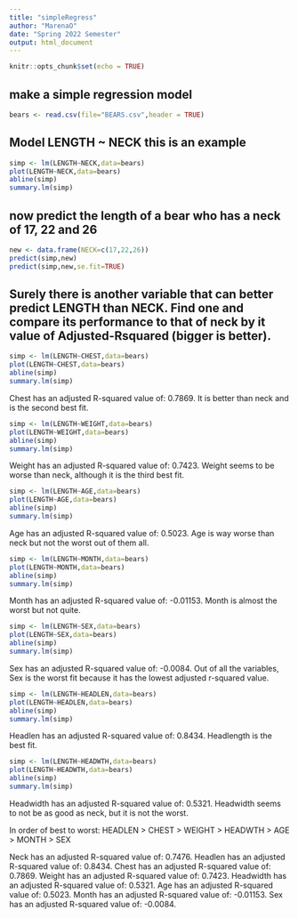 ```yaml
---
title: "simpleRegress"
author: "MarenaO"
date: "Spring 2022 Semester"
output: html_document
---
```


```r
knitr::opts_chunk$set(echo = TRUE)
```

## make a simple regression model

```r
bears <- read.csv(file="BEARS.csv",header = TRUE)
```

## Model LENGTH ~ NECK  this is an example  

```r
simp <- lm(LENGTH~NECK,data=bears)
plot(LENGTH~NECK,data=bears)
abline(simp)
summary.lm(simp)
```

## now predict the length of a bear who has a neck of 17, 22 and 26


```r
new <- data.frame(NECK=c(17,22,26))
predict(simp,new)
predict(simp,new,se.fit=TRUE)
```
## Surely there is another variable that can better predict LENGTH than NECK. Find one and compare its performance to that of neck by it value of Adjusted-Rsquared (bigger is better).

```r
simp <- lm(LENGTH~CHEST,data=bears)
plot(LENGTH~CHEST,data=bears)
abline(simp)
summary.lm(simp)
```

Chest has an adjusted R-squared value of: 0.7869. It is better than neck and is the second best fit.
```r
simp <- lm(LENGTH~WEIGHT,data=bears)
plot(LENGTH~WEIGHT,data=bears)
abline(simp)
summary.lm(simp)
```

Weight has an adjusted R-squared value of: 0.7423. 
Weight seems to be worse than neck, although it is the third best fit.

```r
simp <- lm(LENGTH~AGE,data=bears)
plot(LENGTH~AGE,data=bears)
abline(simp)
summary.lm(simp)
```

Age has an adjusted R-squared value of: 0.5023.
Age is way worse than neck but not the worst out of them all.

```r
simp <- lm(LENGTH~MONTH,data=bears)
plot(LENGTH~MONTH,data=bears)
abline(simp)
summary.lm(simp)
```

Month has an adjusted R-squared value of: -0.01153.
Month is almost the worst but not quite.

```r
simp <- lm(LENGTH~SEX,data=bears)
plot(LENGTH~SEX,data=bears)
abline(simp)
summary.lm(simp)
```

Sex has an adjusted R-squared value of: -0.0084. Out of all the variables, Sex is the worst fit because it has the lowest adjusted r-squared value.

```r
simp <- lm(LENGTH~HEADLEN,data=bears)
plot(LENGTH~HEADLEN,data=bears)
abline(simp)
summary.lm(simp)
```

Headlen has an adjusted R-squared value of: 0.8434.
Headlength is the best fit.

```r
simp <- lm(LENGTH~HEADWTH,data=bears)
plot(LENGTH~HEADWTH,data=bears)
abline(simp)
summary.lm(simp)
```

Headwidth has an adjusted R-squared value of: 0.5321. Headwidth seems to not be as good as neck, but it is not the worst.



In order of best to worst: HEADLEN > CHEST >
WEIGHT > HEADWTH > AGE > MONTH > SEX

Neck has an adjusted R-squared value of: 0.7476.
Headlen has an adjusted R-squared value of: 0.8434.
Chest has an adjusted R-squared value of: 0.7869.
Weight has an adjusted R-squared value of: 0.7423.
Headwidth has an adjusted R-squared value of: 0.5321.
Age has an adjusted R-squared value of: 0.5023.
Month has an adjusted R-squared value of: -0.01153.
Sex has an adjusted R-squared value of: -0.0084.

